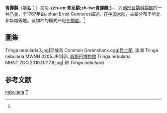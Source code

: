 {{noteTA
|G1=LS
|T=zh-cn:青脚鹬; zh-tw:青足鷸; 
|1=zh-cn:青脚鹬; zh-tw:青足鷸; 
}}
{{speciesbox
| name = 青脚鹬
| image = Greenshank (Tringa nebularia).jpg
| image_caption = 夏羽, [[Oxfordshire|牛津]], 英國
| image2 = Tringa nebularia - Laem Phak Bia.jpg
| image2_caption = 冬羽, [[Thailand|泰國]]<br/>
[[File:Common_Greenshank_(Tringa_nebularia)_(W_TRINGA_NEBULARIA_R1_C4).ogg|thumb]], Scotland]]
| status = LC 
| status_system = IUCN3.1
| genus = Tringa
| species = nebularia
| authority = (Gunnerus)<ref name='id1931'>{{cite web| url =http://www.bioinfo.cn/db05/BjdwSpecies.php?action=view&id=1931| title =青脚鹬| work =《中国动物物种编目数据库》| publisher =中国科学院微生物研究所| author =中国科学院动物研究所| accessdate =2009-04-04| deadurl =yes| archiveurl =https://web.archive.org/web/20160305041930/http://www.bioinfo.cn/db05/BjdwSpecies.php?action=view&id=1931| archivedate =2016-03-05}}</ref>
| synonyms = *''Scolopax glottis'' {{small|Linnaeus, 1758}}
*''Tringa littorea'' {{small|Linnaeus, 1758}}
| range_map = TringaNebulariaIUCNver2018 2.png
| range_map_caption = ''T. nebularia'' 分佈範圍{{leftlegend|#00FF00|繁殖區|outline=gray}} {{leftlegend|#007FFF|非繁殖區|outline=gray}} {{leftlegend|#00FFFF|過境|outline=gray}} {{leftlegend|#FF00FF|迷鳥|outline=gray}}
}}

'''青脚鹬'''（[[学名|学名]]：{{lang|la|''Tringa nebularia''}}）又名'''-{zh-cn:青足鹬;zh-tw:青腳鷸;}-'''，为[[鸻形目|鸻形目]][[鹬科|鹬科]][[鹬属|鹬属]]的一种[[鸟类|鸟类]]，于1767年由Johan Ernst Gunnerus描述。在[[中国大陆|中国大陆]]，主要分布于华北和华南等地。该物种的模式产地在[[挪威|挪威]]。<ref name='id1931'/>

==圖集==
<gallery>
Tringa nebularia0.jpg|亞成鳥
Common Greenshank.ogg|[[Queensland|昆士蘭]], 澳洲
Tringa nebularia MWNH 0205.JPG|卵, [[Museum_Wiesbaden|威斯巴博物館]]
Tringa nebularia MHNT.ZOO.2010.11.117.8.jpg| 卵 ''Tringa nebularia''  
</gallery>

== 参考文献 ==
{{reflist}}
{{Taxonbar|from=Q18840}}

[[Category:鹬属|nebularia]]
[[Category:1767年描述的鸟类|T]]

{{鸻形目小作品}}